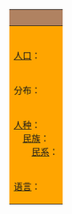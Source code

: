 {|class="infobox bordered" style="width: 22em; font-size: 95%; text-align: left;" cellpadding="3"
! colspan="2" style="text-align: center; font-size: 14pt;; background-color: #b08261; color: #fee8ab;" | {{{group}}}
|-
| colspan="2" style="text-align: center;" style="background-color: orange;" | {{{image|}}}{{{caption|}}}
|-
| style="background-color: orange;" | [[人口]]：
| style="background-color: #ffde80;" | {{{population}}}
|-
| style="background-color: orange;" | 分布：
| style="background-color: #ffde80;" | {{{place}}}
|-
| style="background-color: orange;" | [[人种]]：<br>　[[民族]]：<br>　　[[民系]]：
| style="background-color: #ffde80;" | [[黄色人种]]<br>漢化[[越族]]、漢化[[臺灣原住民]]、[[漢族]]<br>　　'''{{{groupname}}}民系'''
|-
| style="background-color: orange;" | [[语言]]：
| style="background-color: #ffde80;" | {{{language}}}
|}